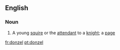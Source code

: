 ==English==

===Noun===
{{en-noun}}

# {{lb|en|obsolete}} A young [[squire]] or the [[attendant]] to a [[knight]]; a [[page]]

[[fr:donzel]]
[[pt:donzel]]